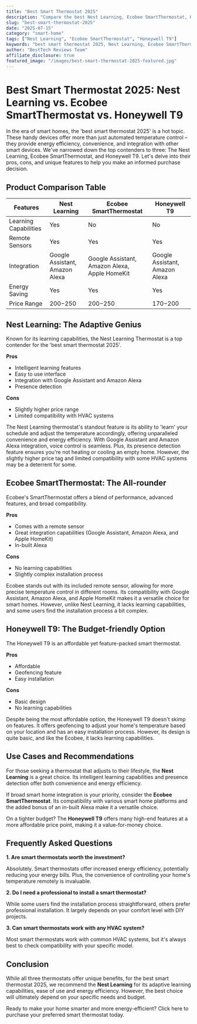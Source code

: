 ```yaml
---
title: "Best Smart Thermostat 2025"
description: "Compare the best Nest Learning, Ecobee SmartThermostat, Honeywell T9 and more. Find the perfect smart home with our detailed reviews and recommendations."
slug: "best-smart-thermostat-2025"
date: "2025-07-15"
category: "smart-home"
tags: ["Nest Learning", "Ecobee SmartThermostat", "Honeywell T9"]
keywords: "best smart thermostat 2025, Nest Learning, Ecobee SmartThermostat, Honeywell T9"
author: "BestTech Reviews Team"
affiliate_disclosure: true
featured_image: "/images/best-smart-thermostat-2025-featured.jpg"
---
```


# Best Smart Thermostat 2025: Nest Learning vs. Ecobee SmartThermostat vs. Honeywell T9

In the era of smart homes, the 'best smart thermostat 2025' is a hot topic. These handy devices offer more than just automated temperature control – they provide energy efficiency, convenience, and integration with other smart devices. We've narrowed down the top contenders to three: The Nest Learning, Ecobee SmartThermostat, and Honeywell T9. Let's delve into their pros, cons, and unique features to help you make an informed purchase decision.

## Product Comparison Table

| Features | Nest Learning | Ecobee SmartThermostat | Honeywell T9 |
| --- | --- | --- | --- |
| Learning Capabilities | Yes | No | No |
| Remote Sensors | Yes | Yes | Yes |
| Integration | Google Assistant, Amazon Alexa | Google Assistant, Amazon Alexa, Apple HomeKit | Google Assistant, Amazon Alexa |
| Energy Saving | Yes | Yes | Yes |
| Price Range | $200-$250 | $200-$250 | $170-$200 |

## Nest Learning: The Adaptive Genius

Known for its learning capabilities, the Nest Learning Thermostat is a top contender for the 'best smart thermostat 2025'. 

**Pros**
- Intelligent learning features 
- Easy to use interface
- Integration with Google Assistant and Amazon Alexa
- Presence detection

**Cons**
- Slightly higher price range
- Limited compatibility with HVAC systems

The Nest Learning thermostat's standout feature is its ability to 'learn' your schedule and adjust the temperature accordingly, offering unparalleled convenience and energy efficiency. With Google Assistant and Amazon Alexa integration, voice control is seamless. Plus, its presence detection feature ensures you're not heating or cooling an empty home. However, the slightly higher price tag and limited compatibility with some HVAC systems may be a deterrent for some.

## Ecobee SmartThermostat: The All-rounder

Ecobee's SmartThermostat offers a blend of performance, advanced features, and broad compatibility.

**Pros**
- Comes with a remote sensor
- Great integration capabilities (Google Assistant, Amazon Alexa, and Apple HomeKit)
- In-built Alexa

**Cons**
- No learning capabilities
- Slightly complex installation process

Ecobee stands out with its included remote sensor, allowing for more precise temperature control in different rooms. Its compatibility with Google Assistant, Amazon Alexa, and Apple HomeKit makes it a versatile choice for smart homes. However, unlike Nest Learning, it lacks learning capabilities, and some users find the installation process a bit complex.

## Honeywell T9: The Budget-friendly Option

The Honeywell T9 is an affordable yet feature-packed smart thermostat.

**Pros**
- Affordable
- Geofencing feature
- Easy installation

**Cons**
- Basic design
- No learning capabilities

Despite being the most affordable option, the Honeywell T9 doesn't skimp on features. It offers geofencing to adjust your home's temperature based on your location and has an easy installation process. However, its design is quite basic, and like the Ecobee, it lacks learning capabilities.

## Use Cases and Recommendations

For those seeking a thermostat that adjusts to their lifestyle, the **Nest Learning** is a great choice. Its intelligent learning capabilities and presence detection offer both convenience and energy efficiency.

If broad smart home integration is your priority, consider the **Ecobee SmartThermostat**. Its compatibility with various smart home platforms and the added bonus of an in-built Alexa make it a versatile choice.

On a tighter budget? The **Honeywell T9** offers many high-end features at a more affordable price point, making it a value-for-money choice.

## Frequently Asked Questions

**1. Are smart thermostats worth the investment?**

Absolutely. Smart thermostats offer increased energy efficiency, potentially reducing your energy bills. Plus, the convenience of controlling your home's temperature remotely is invaluable.

**2. Do I need a professional to install a smart thermostat?**

While some users find the installation process straightforward, others prefer professional installation. It largely depends on your comfort level with DIY projects.

**3. Can smart thermostats work with any HVAC system?**

Most smart thermostats work with common HVAC systems, but it's always best to check compatibility with your specific model.

## Conclusion

While all three thermostats offer unique benefits, for the best smart thermostat 2025, we recommend the **Nest Learning** for its adaptive learning capabilities, ease of use and energy efficiency. However, the best choice will ultimately depend on your specific needs and budget.

Ready to make your home smarter and more energy-efficient? Click here to purchase your preferred smart thermostat today.
